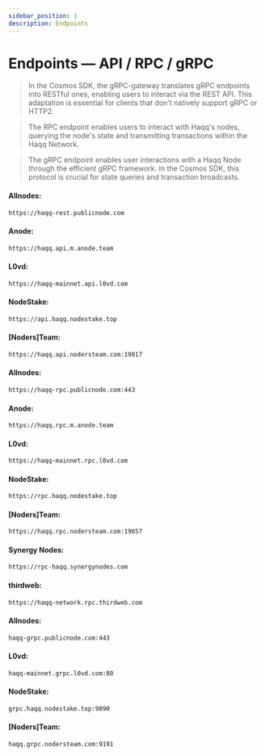 ```yaml
---
sidebar_position: 1
description: Endpoints
---
```



# Endpoints — API / RPC / gRPC

> In the Cosmos SDK, the gRPC-gateway translates gRPC endpoints into RESTful ones, enabling users to interact via the REST API. This adaptation is essential for clients that don't natively support gRPC or HTTP2.

> The RPC endpoint enables users to interact with Haqq's nodes, querying the node's state and transmitting transactions within the Haqq Network.

> The gRPC endpoint enables user interactions with a Haqq Node through the efficient gRPC framework. In the Cosmos SDK, this protocol is crucial for state queries and transaction broadcasts.

<Tabs>
  <TabItem value="api" label="API" default>

#### Allnodes:
```bash
https://haqq-rest.publicnode.com
```

#### Anode:
```bash
https://haqq.api.m.anode.team
```

#### L0vd:
```bash
https://haqq-mainnet.api.l0vd.com
```

#### NodeStake:
```bash
https://api.haqq.nodestake.top
```

#### [Noders]Team:
```bash
https://haqq.api.nodersteam.com:19017
```

  </TabItem>
  <TabItem value="rpc" label="RPC">

#### Allnodes:
```bash
https://haqq-rpc.publicnode.com:443
```

#### Anode:
```bash
https://haqq.rpc.m.anode.team
```

#### L0vd:
```bash
https://haqq-mainnet.rpc.l0vd.com
```

#### NodeStake:
```bash
https://rpc.haqq.nodestake.top
```

#### [Noders]Team:
```bash
https://haqq.rpc.nodersteam.com:19657
```

#### Synergy Nodes:
```bash
https://rpc-haqq.synergynodes.com
```

#### thirdweb:
```bash
https://haqq-network.rpc.thirdweb.com
```

  </TabItem>
  <TabItem value="grpc" label="gRPC">

#### Allnodes:
```bash
haqq-grpc.publicnode.com:443
```

#### L0vd:
```bash
haqq-mainnet.grpc.l0vd.com:80
```

#### NodeStake:
```bash
grpc.haqq.nodestake.top:9090
```

#### [Noders]Team:
```bash
haqq.grpc.nodersteam.com:9191
```

  </TabItem>
</Tabs>
